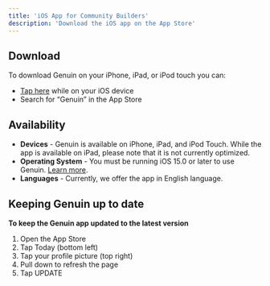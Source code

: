```yaml
---
title: 'iOS App for Community Builders'
description: 'Download the iOS app on the App Store'
---
```


## Download

To download Genuin on your iPhone, iPad, or iPod touch you can:

- [Tap here](https://apps.apple.com/us/app/genuin/id1511177838) while on your iOS device
- Search for “Genuin” in the App Store

## Availability

- **Devices** - Genuin is available on iPhone, iPad, and iPod Touch. While the app is available on iPad, please note that it is not currently optimized.
- **Operating System** - You must be running iOS 15.0 or later to use Genuin. [Learn more](https://support.apple.com/en-in/guide/iphone/iph3e504502/15.0/ios/15.0).
- **Languages** - Currently, we offer the app in English language.

## Keeping Genuin up to date

**To keep the Genuin app updated to the latest version**

1. Open the App Store
2. Tap Today (bottom left)
3. Tap your profile picture (top right)
4. Pull down to refresh the page
5. Tap UPDATE